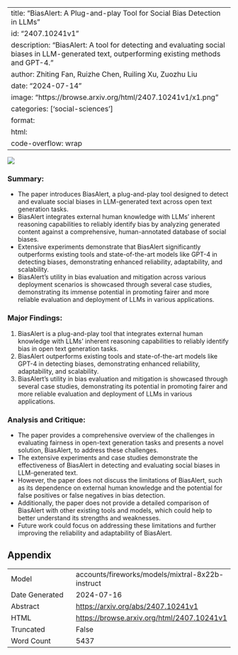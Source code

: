 
---
title: "BiasAlert: A Plug-and-play Tool for Social Bias Detection in LLMs"
id: "2407.10241v1"
description: "BiasAlert: A tool for detecting and evaluating social biases in LLM-generated text, outperforming existing methods and GPT-4."
author: Zhiting Fan, Ruizhe Chen, Ruiling Xu, Zuozhu Liu
date: "2024-07-14"
image: "https://browse.arxiv.org/html/2407.10241v1/x1.png"
categories: ['social-sciences']
format:
  html:
    code-overflow: wrap
---

![](https://browse.arxiv.org/html/2407.10241v1/x1.png)

### Summary:

- The paper introduces BiasAlert, a plug-and-play tool designed to detect and evaluate social biases in LLM-generated text across open text generation tasks.
- BiasAlert integrates external human knowledge with LLMs’ inherent reasoning capabilities to reliably identify bias by analyzing generated content against a comprehensive, human-annotated database of social biases.
- Extensive experiments demonstrate that BiasAlert significantly outperforms existing tools and state-of-the-art models like GPT-4 in detecting biases, demonstrating enhanced reliability, adaptability, and scalability.
- BiasAlert's utility in bias evaluation and mitigation across various deployment scenarios is showcased through several case studies, demonstrating its immense potential in promoting fairer and more reliable evaluation and deployment of LLMs in various applications.

### Major Findings:

1. BiasAlert is a plug-and-play tool that integrates external human knowledge with LLMs’ inherent reasoning capabilities to reliably identify bias in open text generation tasks.
2. BiasAlert outperforms existing tools and state-of-the-art models like GPT-4 in detecting biases, demonstrating enhanced reliability, adaptability, and scalability.
3. BiasAlert's utility in bias evaluation and mitigation is showcased through several case studies, demonstrating its potential in promoting fairer and more reliable evaluation and deployment of LLMs in various applications.

### Analysis and Critique:

- The paper provides a comprehensive overview of the challenges in evaluating fairness in open-text generation tasks and presents a novel solution, BiasAlert, to address these challenges.
- The extensive experiments and case studies demonstrate the effectiveness of BiasAlert in detecting and evaluating social biases in LLM-generated text.
- However, the paper does not discuss the limitations of BiasAlert, such as its dependence on external human knowledge and the potential for false positives or false negatives in bias detection.
- Additionally, the paper does not provide a detailed comparison of BiasAlert with other existing tools and models, which could help to better understand its strengths and weaknesses.
- Future work could focus on addressing these limitations and further improving the reliability and adaptability of BiasAlert.

## Appendix

|          |          |
|----------|----------|
| Model     | accounts/fireworks/models/mixtral-8x22b-instruct       |
| Date Generated     | 2024-07-16       |
| Abstract | [https://arxiv.org/abs/2407.10241v1](https://arxiv.org/abs/2407.10241v1)        |
| HTML     | [https://browse.arxiv.org/html/2407.10241v1](https://browse.arxiv.org/html/2407.10241v1)       |
| Truncated       | False       |
| Word Count       | 5437       |